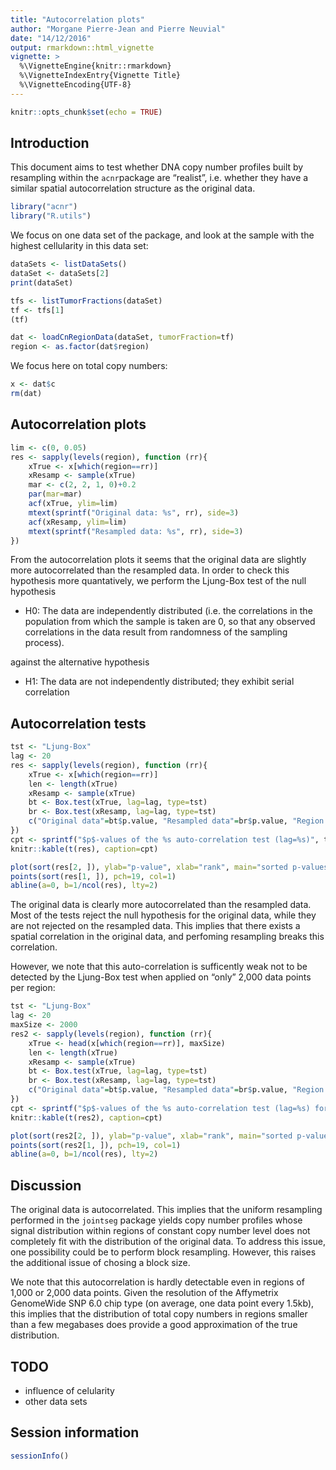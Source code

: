 ```yaml
---
title: "Autocorrelation plots"
author: "Morgane Pierre-Jean and Pierre Neuvial"
date: "14/12/2016"
output: rmarkdown::html_vignette
vignette: >
  %\VignetteEngine{knitr::rmarkdown}
  %\VignetteIndexEntry{Vignette Title}
  %\VignetteEncoding{UTF-8}
---
```

  
```r
knitr::opts_chunk$set(echo = TRUE)
```

## Introduction

This document aims to test whether DNA copy number profiles built by resampling within the `acnr`package are "realist", i.e. whether they have a similar spatial autocorrelation structure as the original data.

```r
library("acnr")
library("R.utils")
```

We focus on one data set of the package, and look at the sample with the highest cellularity in this data set:
```r
dataSets <- listDataSets()
dataSet <- dataSets[2]
print(dataSet)

tfs <- listTumorFractions(dataSet)
tf <- tfs[1]
(tf)

dat <- loadCnRegionData(dataSet, tumorFraction=tf)
region <- as.factor(dat$region)
```

We focus here on total copy numbers:

```r
x <- dat$c
rm(dat)
```


## Autocorrelation plots

```r
lim <- c(0, 0.05)
res <- sapply(levels(region), function (rr){
    xTrue <- x[which(region==rr)]
    xResamp <- sample(xTrue)
    mar <- c(2, 2, 1, 0)+0.2
    par(mar=mar)
    acf(xTrue, ylim=lim)
    mtext(sprintf("Original data: %s", rr), side=3)
    acf(xResamp, ylim=lim)
    mtext(sprintf("Resampled data: %s", rr), side=3)
})
```

From the autocorrelation plots it seems that the original data are slightly more autocorrelated than the resampled data. In order to check this hypothesis more quantatively, we perform the Ljung-Box test of the null hypothesis

* H0: The data are independently distributed (i.e. the correlations in the population from which the sample is taken are 0, so that any observed correlations in the data result from randomness of the sampling process).

against the alternative hypothesis

* H1: The data are not independently distributed; they exhibit serial correlation

## Autocorrelation tests

```r
tst <- "Ljung-Box"
lag <- 20
res <- sapply(levels(region), function (rr){
    xTrue <- x[which(region==rr)]
    len <- length(xTrue)
    xResamp <- sample(xTrue)
    bt <- Box.test(xTrue, lag=lag, type=tst)
    br <- Box.test(xResamp, lag=lag, type=tst)
    c("Original data"=bt$p.value, "Resampled data"=br$p.value, "Region size"=len)
})
cpt <- sprintf("$p$-values of the %s auto-correlation test (lag=%s)", tst, lag)
knitr::kable(t(res), caption=cpt)
```

```r
plot(sort(res[2, ]), ylab="p-value", xlab="rank", main="sorted p-values", pch=19, col=3, ylim=c(0,1))
points(sort(res[1, ]), pch=19, col=1)
abline(a=0, b=1/ncol(res), lty=2)
```

The original data is clearly more autocorrelated than the resampled data. Most of the tests reject the null hypothesis for the original data, while they are not rejected on the resampled data. This implies that there exists a spatial correlation in the original data, and perfoming resampling breaks this correlation.

However, we note that this auto-correlation is sufficently weak not to be detected by the Ljung-Box test when applied on "only" 2,000 data points per region:

```r
tst <- "Ljung-Box"
lag <- 20
maxSize <- 2000
res2 <- sapply(levels(region), function (rr){
    xTrue <- head(x[which(region==rr)], maxSize)
    len <- length(xTrue)
    xResamp <- sample(xTrue)
    bt <- Box.test(xTrue, lag=lag, type=tst)
    br <- Box.test(xResamp, lag=lag, type=tst)
    c("Original data"=bt$p.value, "Resampled data"=br$p.value, "Region size"=len)
})
cpt <- sprintf("$p$-values of the %s auto-correlation test (lag=%s) for regions of size <= %s", tst, lag, maxSize)
knitr::kable(t(res2), caption=cpt)
```

```r
plot(sort(res2[2, ]), ylab="p-value", xlab="rank", main="sorted p-values", pch=19, col=3, ylim=c(0,1))
points(sort(res2[1, ]), pch=19, col=1)
abline(a=0, b=1/ncol(res), lty=2)
```

## Discussion

The original data is autocorrelated. This implies that the uniform resampling performed in the `jointseg` package yields copy number profiles whose signal distribution within regions of constant copy number level does not completely fit with the distribution of the original data. To address this issue, one possibility could be to perform block resampling. However, this raises the additional issue of chosing a block size.

We note that this autocorrelation is hardly detectable even in regions of 1,000 or 2,000 data points. Given the resolution of the Affymetrix GenomeWide SNP 6.0 chip type (on average, one data point every 1.5kb), this implies that the distribution of total copy numbers in regions smaller than a few megabases does provide a good approximation of the true distribution.

## TODO

* influence of celularity
* other data sets

## Session information

```r
sessionInfo()
```

